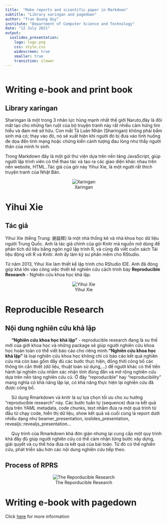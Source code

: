 ```yaml
---
title:  "Make reports and scientific paper in Markdown"
subtitle: "Library xaringan and pagedown"
author: "Tran Quang Quy"
institute: "Department of Computer Science and Technology"
date: "12 July 2021"
output:
  ioslides_presentation:
    logo: logo.png
    css: style.css
    widescreen: true
    smaller: true
    transition: slower
---
```



```r
```

# Writing e-book and print book

## Library xaringan
Sharingan là một trong 3 nhãn lực hùng mạnh nhất thế giới Naruto,đây là đôi mắt tạo cho những fan ruột của bộ truyện tranh này rất nhiều cảm hứng tìm hiểu và đam mê sở hữu. Con mắt Tả Luân Nhãn (Sharingan) không phải bẩm sinh mà có; thay vào đó, nó sẽ xuất hiện khi người đó bị đưa vào tình huống đe dọa đến tính mạng hoặc chứng kiến cảnh tượng đau lòng như thấy người thân của mình hi sinh. 

Trong Markdown đây là một gói thư viện dựa trên nền tảng JavaScript, giúp người lập trình viên có thể thao tác và tạo ra các giao diện khác nhau trên nền website, HTML..Tác giả của gói này Yihui Xie, là một người rất thích truyện tranh của Nhật Bản.

<center>
![Xaringan](C:/Users\Admin\OneDrive\Desktop\Seminar 12 July\Presentation-TNUS-16-July-2021\seminar-TNUS-16-July\xaringan.png)

</center>

# Yihui Xie

## Tác giả
Yihui Xie (tiếng Trung: 谢益辉) là một nhà thống kê và nhà khoa học dữ liệu người Trung Quốc. Anh là tác giả chính của gói Knitr mã nguồn mở dùng để phân tích dữ liệu bằng ngôn ngữ lập trình R, và cũng đã viết cuốn sách Tài liệu động với R và Knitr. Anh ấy làm kỹ sư phần mềm cho RStudio. 

Từ năm 2013, Yihui Xie làm thiết kế lập trình cho RStudio IDE. Anh đã đóng góp khá lớn vào công việc thiết kế nghiên cứu cách trình bày **Reproducible Research** - Nghiên cứu khoa học khả lặp.

<center>
![Yihui Xie](C:/Users\Admin\OneDrive\Desktop\Seminar 12 July\Presentation-TNUS-16-July-2021\seminar-TNUS-16-July\Yihui Xie.jpg)

</center>

# Reproducible Research

## Nội dung nghiên cứu khả lặp

&nbsp;&nbsp;&nbsp;&nbsp;&nbsp;**"Nghiên cứu khoa học khả lặp"** - reproducible research đang là xu thế mới của giới khoa học và những package sẽ giúp người nghiên cứu khoa học hoàn toàn có thể viết báo cáo cho riêng mình.**“Nghiên cứu khoa học khả lặp”** là loại nghiên cứu khoa học không chỉ có báo cáo kết quả nghiên cứu mà còn bao gồm đầy đủ các bước thực hiện, đồng thời công bố các thông tin cần thiết (dữ liệu, thuật toán sử dụng,…) để người khác có thể tiến hành lại nghiên cứu nhằm xác nhận tính đúng đắn và mở rộng nghiên cứu dựa trên nền tảng nghiên cứu cũ. Ở đây “reproducible” hay “reproducibility” mang nghĩa có khả năng lặp lại, có khả năng thực hiện lại nghiên cứu đã được công bố.

&nbsp;&nbsp;&nbsp;&nbsp;&nbsp;Sử dụng Rmarkdown và knitr là sự lựa chọn tối ưu cho xu hướng "reproducible research" này. Các bước tuần tự (sequence) đưa ra kết quả dựa trên YAML metadata, code chunks, text nhằm đưa ra một quá trình từ đầu từ chạy code, hiển thị dữ liệu, show kết quả và cuối cùng là report dưới nhiều dạng như beamer_presentation, ioslides_presentation, revealjs::revealjs_presentation...

&nbsp;&nbsp;&nbsp;&nbsp;&nbsp;Quy trình của Rmarkdown khá đơn giản nhưng lại cung cấp một quy trình khá đầy đủ giúp người nghiên cứu có thể cảm nhận từng bước xây dựng, giải quyết và cụ thể hóa đưa ra kết quả của bài toán. Từ đó có thể nghiên cứu, phát triển sâu hơn các nội dung nghiên cứu tiếp theo.

## Process of RPRS
<center>
![The Reporducible Research](C:/Users\Admin\OneDrive\Desktop\Seminar 12 July\Presentation-TNUS-16-July-2021\seminar-TNUS-16-July\rpr.jpg)

</center>

# Writing e-book with pagedown

Click [here](C:/Users\Admin\OneDrive\Desktop\Seminar 12 July\Presentation-TNUS-16-July-2021\seminar-TNUS-16-July\Step to write a e-book.pdf) for more information

